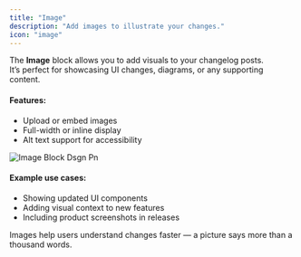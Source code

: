 ```yaml
---
title: "Image"
description: "Add images to illustrate your changes."
icon: "image"
---
```


The **Image** block allows you to add visuals to your changelog posts.\
It’s perfect for showcasing UI changes, diagrams, or any supporting content.

#### Features:

- Upload or embed images
- Full-width or inline display
- Alt text support for accessibility

![Image Block Dsgn Pn](/images/image_block_dsgn.png)

#### Example use cases:

- Showing updated UI components
- Adding visual context to new features
- Including product screenshots in releases

Images help users understand changes faster — a picture says more than a thousand words.